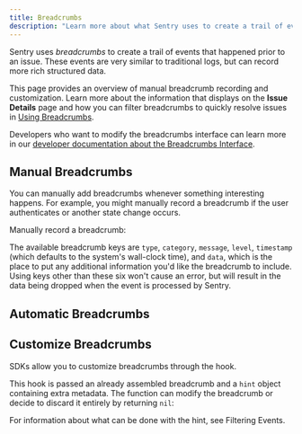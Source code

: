 ```yaml
---
title: Breadcrumbs
description: "Learn more about what Sentry uses to create a trail of events (breadcrumbs) that happened prior to an issue."
---
```


Sentry uses _breadcrumbs_ to create a trail of events that happened prior to an issue. These events are very similar to traditional logs, but can record more rich structured data.

This page provides an overview of manual breadcrumb recording and customization. Learn more about the information that displays on the **Issue Details** page and how you can filter breadcrumbs to quickly resolve issues in [Using Breadcrumbs](/product/error-monitoring/breadcrumbs).

<Alert title="Learn about SDK usage">

Developers who want to modify the breadcrumbs interface can learn more in our [developer documentation about the Breadcrumbs Interface](https://develop.sentry.dev/sdk/data-model/event-payloads/breadcrumbs/).

</Alert>

## Manual Breadcrumbs

You can manually add breadcrumbs whenever something interesting happens. For example, you might manually record a breadcrumb if the user authenticates or another state change occurs.

Manually record a breadcrumb:

<PlatformContent includePath="enriching-events/breadcrumbs/breadcrumbs-example" />

The available breadcrumb keys are `type`, `category`, `message`, `level`, `timestamp` (which defaults to the system's wall-clock time), and `data`, which is the place to put any additional information you'd like the breadcrumb to include. Using keys other than these six won't cause an error, but will result in the data being dropped when the event is processed by Sentry.

## Automatic Breadcrumbs

<PlatformContent includePath="enriching-events/breadcrumbs/automatic-breadcrumbs" />

## Customize Breadcrumbs

SDKs allow you to customize breadcrumbs through the <PlatformIdentifier name="before-breadcrumb" /> hook.

This hook is passed an already assembled breadcrumb and <PlatformLink to="/configuration/filtering/#using-hints">a `hint` object</PlatformLink> containing extra metadata. The function can modify the breadcrumb or decide to discard it entirely by returning `nil`:

<PlatformContent includePath="enriching-events/breadcrumbs/before-breadcrumb" />

For information about what can be done with the hint, see <PlatformLink to="/configuration/filtering/#using-hints">Filtering Events</PlatformLink>.

